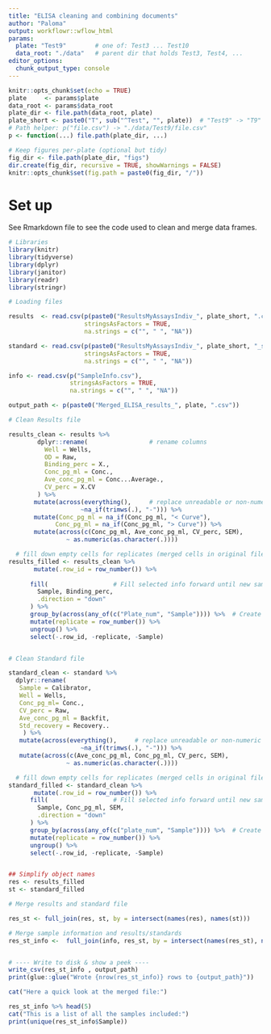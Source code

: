 ```yaml
---
title: "ELISA cleaning and combining documents"
author: "Paloma"
output: workflowr::wflow_html
params:
  plate: "Test9"        # one of: Test3 ... Test10
  data_root: "./data"   # parent dir that holds Test3, Test4, ...
editor_options:
  chunk_output_type: console
---
```



```r
knitr::opts_chunk$set(echo = TRUE)
plate     <- params$plate
data_root <- params$data_root
plate_dir <- file.path(data_root, plate)
plate_short <- paste0("T", sub("^Test", "", plate))  # "Test9" -> "T9"
# Path helper: p("file.csv") -> "./data/Test9/file.csv"
p <- function(...) file.path(plate_dir, ...)

# Keep figures per-plate (optional but tidy)
fig_dir <- file.path(plate_dir, "figs")
dir.create(fig_dir, recursive = TRUE, showWarnings = FALSE)
knitr::opts_chunk$set(fig.path = paste0(fig_dir, "/"))
```
# Set up
See Rmarkdown file to see the code used to clean and merge data frames. 

```r
# Libraries 
library(knitr)
library(tidyverse)
library(dplyr)
library(janitor)
library(readr)
library(stringr)

```
```r
# Loading files

results  <- read.csv(p(paste0("ResultsMyAssaysIndiv_", plate_short, ".csv")),
                     stringsAsFactors = TRUE,
                     na.strings = c("", " ", "NA"))

standard <- read.csv(p(paste0("ResultsMyAssaysIndiv_", plate_short, "_st.csv")),
                     stringsAsFactors = TRUE,
                     na.strings = c("", " ", "NA"))

info <- read.csv(p("SampleInfo.csv"),
                 stringsAsFactors = TRUE,
                 na.strings = c("", " ", "NA"))

output_path <- p(paste0("Merged_ELISA_results_", plate, ".csv"))

```
```r

# Clean Results file

results_clean <- results %>%
        dplyr::rename(                 # rename columns
          Well = Wells,
          OD = Raw,
          Binding_perc = X.,
          Conc_pg_ml = Conc., 
          Ave_conc_pg_ml = Conc...Average.,
          CV_perc = X.CV
        ) %>%
       mutate(across(everything(),     # replace unreadable or non-numeric values
                    ~na_if(trimws(.), "-"))) %>% 
       mutate(Conc_pg_ml = na_if(Conc_pg_ml, "< Curve"),
             Conc_pg_ml = na_if(Conc_pg_ml, "> Curve")) %>%
       mutate(across(c(Conc_pg_ml, Ave_conc_pg_ml, CV_perc, SEM),
                ~ as.numeric(as.character(.))))

  # fill down empty cells for replicates (merged cells in original file)
results_filled <- results_clean %>%
       mutate(.row_id = row_number()) %>% 
  
      fill(                  # Fill selected info forward until new sample appears
        Sample, Binding_perc,
        .direction = "down"
      ) %>%
      group_by(across(any_of(c("Plate_num", "Sample")))) %>%  # Create replicate index for each sample
      mutate(replicate = row_number()) %>%
      ungroup() %>%
      select(-.row_id, -replicate, -Sample)


# Clean Standard file

standard_clean <- standard %>%
  dplyr::rename(
   Sample = Calibrator,
   Well = Wells,
   Conc_pg_ml= Conc.,
   CV_perc = Raw,
   Ave_conc_pg_ml = Backfit, 
   Std_recovery = Recovery..
    ) %>%
   mutate(across(everything(),     # replace unreadable or non-numeric values
                    ~na_if(trimws(.), "-"))) %>% 
   mutate(across(c(Ave_conc_pg_ml, Conc_pg_ml, CV_perc, SEM),
                ~ as.numeric(as.character(.))))

  # fill down empty cells for replicates (merged cells in original file)
standard_filled <- standard_clean %>%
       mutate(.row_id = row_number()) %>% 
      fill(                  # Fill selected info forward until new sample appears
        Sample, Conc_pg_ml, SEM,
        .direction = "down"
      ) %>%
      group_by(across(any_of(c("plate_num", "Sample")))) %>%  # Create replicate index for each sample
      mutate(replicate = row_number()) %>%
      ungroup() %>%
      select(-.row_id, -replicate, -Sample)


## Simplify object names
res <- results_filled
st <- standard_filled

```
```r

# Merge results and standard file 

res_st <- full_join(res, st, by = intersect(names(res), names(st)))

# Merge sample information and results/standards
res_st_info <-  full_join(info, res_st, by = intersect(names(res_st), names(info)))


# ---- Write to disk & show a peek ----
write_csv(res_st_info , output_path)
print(glue::glue("Wrote {nrow(res_st_info)} rows to {output_path}"))

cat("Here a quick look at the merged file:")

res_st_info %>% head(5)
cat("This is a list of all the samples included:")
print(unique(res_st_info$Sample))
```






